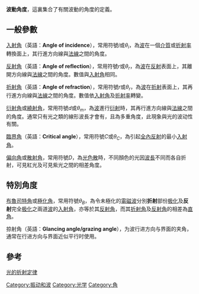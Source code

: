 '''波動角度'''，這裏集合了有關波動的角度的定義。

== 一般參數 ==

[[入射角|入射角]]（英語：'''Angle of incidence'''），常用符號<math>i</math>或<math>\theta_i</math>，為[[波|波]]在一個[[介質|介質]]或[[折射率|折射率]]轉換面上，其行進方向線與[[法線|法線]]之間的角度。

[[反射角|反射角]]（英語：'''Angle of reflection'''），常用符號<math>r</math>或<math>\theta_r</math>，為[[波|波]]在[[反射|反射]]表面上，其離開方向線與[[法線|法線]]之間的角度。數值與[[入射角|入射角]]相同。

[[折射角|折射角]]（英語：'''Angle of refraction'''），常用符號<math> r</math>或<math>\theta_ r</math>，為[[波|波]]在[[折射|折射]]表面上，其再行進方向線與[[法線|法線]]之間的角度。數值依[[入射角|入射角]]及[[折射率|折射率]]轉變。

[[衍射角|衍射角]]或[[繞射角|繞射角]]，常用符號<math>d</math>或<math>\theta_m</math>，為[[波|波]]進行[[衍射|衍射]]時，其再行進方向線與[[法線|法線]]之間的角度。通常只有光之類的線形波長才會有，且為多重角度，此現象與光的波动性有關。

[[臨界角|臨界角]]（英語：'''Critical angle'''），常用符號<math>C</math>或<math>\theta_C</math>，為引起[[全內反射|全內反射]]的最小[[入射角|入射角]]。

[[偏向角|偏向角]]或[[散射角|散射角]]，常用符號<math>D</math>，為[[光色散|光色散]]時，不同顏色的光因[[波長|波長]]不同而各自折射，可見紅光及可見紫光之間的相差角度。

== 特別角度 ==

[[布魯司特角|布魯司特角]]或[[極化角|極化角]]，常用符號<math>\theta_B</math>，為令未極化的[[電磁波|電磁波]]分別'''折射'''部份[[极化|极化]]及'''反射'''完全[[极化|极化]]之兩道[[波|波]]的[[入射角|入射角]]，亦等於其[[反射角|反射角]]，而其[[折射角|折射角]]及[[反射角|反射角]]的相差為[[直角|直角]]。

掠射角（英語：'''Glancing angle/grazing angle'''），为波行进方向与界面的夹角，通常在行进方向与界面近似平行时使用。


== 參考 ==

[[光的折射定律|光的折射定律]]

{{Physics-stub}}

[[Category:振动和波|Category:振动和波]]
[[Category:光学|Category:光学]]
[[Category:角|Category:角]]
